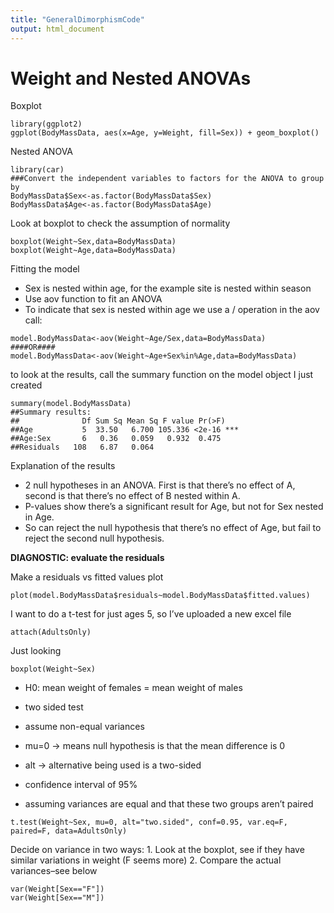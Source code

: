 ```yaml
---
title: "GeneralDimorphismCode"
output: html_document
---
```


# Weight and Nested ANOVAs 

Boxplot
```
library(ggplot2)
ggplot(BodyMassData, aes(x=Age, y=Weight, fill=Sex)) + geom_boxplot()
```
Nested ANOVA

```
library(car)
###Convert the independent variables to factors for the ANOVA to group by
BodyMassData$Sex<-as.factor(BodyMassData$Sex)
BodyMassData$Age<-as.factor(BodyMassData$Age)
```

Look at boxplot to check the assumption of normality
```
boxplot(Weight~Sex,data=BodyMassData)
boxplot(Weight~Age,data=BodyMassData)
```

Fitting the model

* Sex is nested within age, for the example site is nested within season
* Use aov function to fit an ANOVA
* To indicate that sex is nested within age we use a / operation in the aov call:
```
model.BodyMassData<-aov(Weight~Age/Sex,data=BodyMassData)
####OR####
model.BodyMassData<-aov(Weight~Age+Sex%in%Age,data=BodyMassData)
```

to look at the results, call the summary function on the model object I just created
```
summary(model.BodyMassData)
##Summary results:
##              Df Sum Sq Mean Sq F value Pr(>F)    
##Age           5  33.50   6.700 105.336 <2e-16 ***
##Age:Sex       6   0.36   0.059   0.932  0.475    
##Residuals   108   6.87   0.064                   
```

Explanation of the results

* 2 null hypotheses in an ANOVA. First is that there's no effect of A, second is that there's no effect of B nested within A.
* P-values show there's a significant result for Age, but not for Sex nested in Age.
* So can reject the null hypothesis that there's no effect of Age, but fail to reject the second null hypothesis.


**DIAGNOSTIC: evaluate the residuals**

Make a residuals vs fitted values plot
```
plot(model.BodyMassData$residuals~model.BodyMassData$fitted.values)
```

I want to do a t-test for just ages 5, so I've uploaded a new excel file 
```
attach(AdultsOnly)
```

Just looking
```
boxplot(Weight~Sex)
```

* H0: mean weight of females = mean weight of males
* two sided test
* assume non-equal variances

* mu=0 -> means null hypothesis is that the mean difference is 0
* alt -> alternative being used is a two-sided
* confidence interval of 95%
* assuming variances are equal and that these two groups aren't paired
```
t.test(Weight~Sex, mu=0, alt="two.sided", conf=0.95, var.eq=F, paired=F, data=AdultsOnly)
```
Decide on variance in two ways:
1. Look at the boxplot, see if they have similar variations in weight (F seems more)
2. Compare the actual variances--see below
```
var(Weight[Sex=="F"])
var(Weight[Sex=="M"])
```
